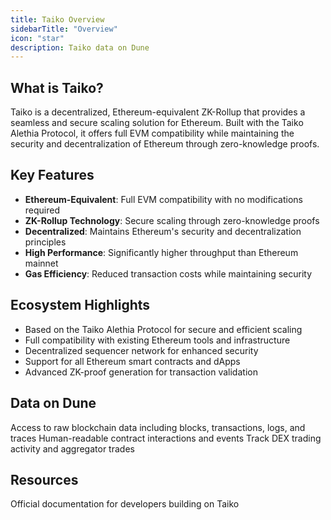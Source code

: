 ```yaml
---
title: Taiko Overview
sidebarTitle: "Overview"
icon: "star"
description: Taiko data on Dune
---
```




## What is Taiko?

Taiko is a decentralized, Ethereum-equivalent ZK-Rollup that provides a seamless and secure scaling solution for Ethereum. Built with the Taiko Alethia Protocol, it offers full EVM compatibility while maintaining the security and decentralization of Ethereum through zero-knowledge proofs.

## Key Features

- **Ethereum-Equivalent**: Full EVM compatibility with no modifications required
- **ZK-Rollup Technology**: Secure scaling through zero-knowledge proofs
- **Decentralized**: Maintains Ethereum's security and decentralization principles
- **High Performance**: Significantly higher throughput than Ethereum mainnet
- **Gas Efficiency**: Reduced transaction costs while maintaining security

## Ecosystem Highlights

- Based on the Taiko Alethia Protocol for secure and efficient scaling
- Full compatibility with existing Ethereum tools and infrastructure
- Decentralized sequencer network for enhanced security
- Support for all Ethereum smart contracts and dApps
- Advanced ZK-proof generation for transaction validation

## Data on Dune

<CardGroup cols={2}>
  <Card title="Raw Data" icon="database" href="/data-catalog/evm/taiko/raw/blocks">
    Access to raw blockchain data including blocks, transactions, logs, and traces
  </Card>
  <Card title="Decoded Data" icon="code" href="/data-catalog/evm/taiko/decoded/overview">
    Human-readable contract interactions and events
  </Card>
  <Card title="DEX Data" icon="shuffle" href="/data-catalog/evm/taiko/curated-data/dex/dex-trades">
    Track DEX trading activity and aggregator trades
  </Card>
</CardGroup>

## Resources

<CardGroup cols={1}>
  <Card title="Taiko Documentation" icon="link" href="https://docs.taiko.xyz/taiko-alethia-protocol/what-is-taiko-alethia">
    Official documentation for developers building on Taiko
  </Card>
</CardGroup> 